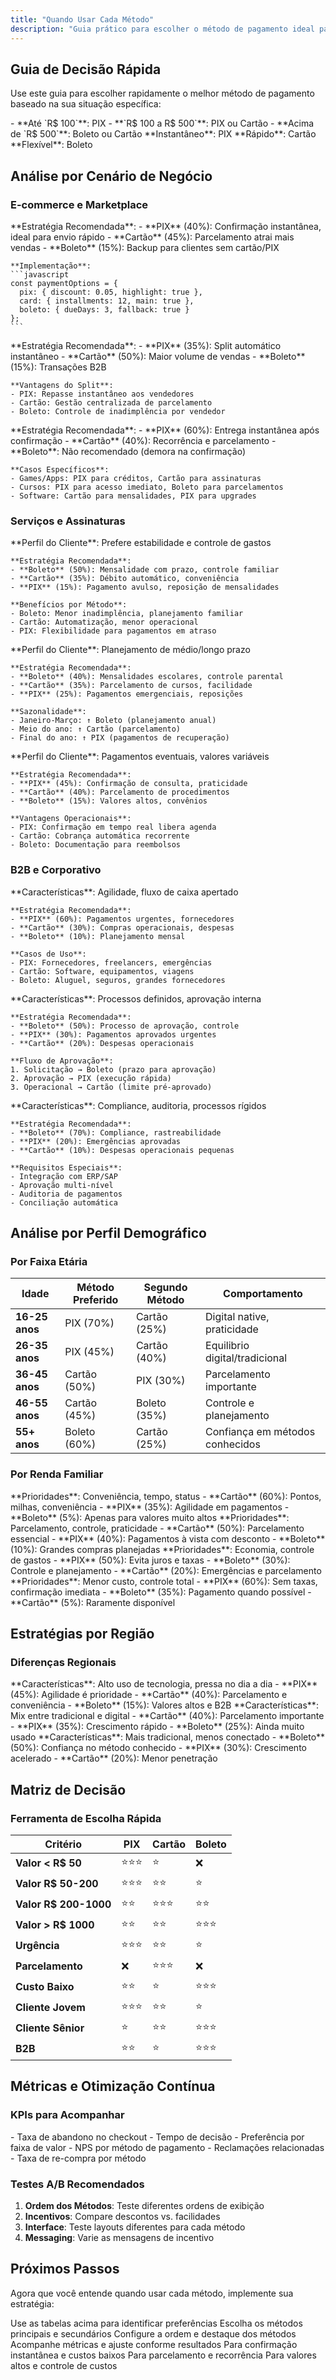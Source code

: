 ```yaml
---
title: "Quando Usar Cada Método"
description: "Guia prático para escolher o método de pagamento ideal para cada situação"
---
```


## Guia de Decisão Rápida

Use este guia para escolher rapidamente o melhor método de pagamento baseado na sua situação específica:

<CardGroup cols={2}>
  <Card title="🎯 Por Valor da Transação" icon="calculator">
    - **Até `R$ 100`**: PIX
    - **`R$ 100 a R$ 500`**: PIX ou Cartão
    - **Acima de `R$ 500`**: Boleto ou Cartão
  </Card>
  <Card title="⚡ Por Urgência" icon="clock">
    **Instantâneo**: PIX  
    **Rápido**: Cartão  
    **Flexível**: Boleto
  </Card>
</CardGroup>

## Análise por Cenário de Negócio

### E-commerce e Marketplace

<AccordionGroup>
  <Accordion title="🛒 Loja Virtual - Produtos Físicos">
    **Estratégia Recomendada**:
    - **PIX** (40%): Confirmação instantânea, ideal para envio rápido
    - **Cartão** (45%): Parcelamento atrai mais vendas
    - **Boleto** (15%): Backup para clientes sem cartão/PIX
    
    **Implementação**:
    ```javascript
    const paymentOptions = {
      pix: { discount: 0.05, highlight: true },
      card: { installments: 12, main: true },
      boleto: { dueDays: 3, fallback: true }
    };
    ```
  </Accordion>
  
  <Accordion title="📱 Marketplace Multi-Vendedor">
    **Estratégia Recomendada**:
    - **PIX** (35%): Split automático instantâneo
    - **Cartão** (50%): Maior volume de vendas
    - **Boleto** (15%): Transações B2B
    
    **Vantagens do Split**:
    - PIX: Repasse instantâneo aos vendedores
    - Cartão: Gestão centralizada de parcelamento  
    - Boleto: Controle de inadimplência por vendedor
  </Accordion>
  
  <Accordion title="🎮 Produtos Digitais">
    **Estratégia Recomendada**:
    - **PIX** (60%): Entrega instantânea após confirmação
    - **Cartão** (40%): Recorrência e parcelamento
    - **Boleto**: Não recomendado (demora na confirmação)
    
    **Casos Específicos**:
    - Games/Apps: PIX para créditos, Cartão para assinaturas
    - Cursos: PIX para acesso imediato, Boleto para parcelamentos
    - Software: Cartão para mensalidades, PIX para upgrades
  </Accordion>
</AccordionGroup>

### Serviços e Assinaturas

<AccordionGroup>
  <Accordion title="💪 Academia e Fitness">
    **Perfil do Cliente**: Prefere estabilidade e controle de gastos
    
    **Estratégia Recomendada**:
    - **Boleto** (50%): Mensalidade com prazo, controle familiar
    - **Cartão** (35%): Débito automático, conveniência
    - **PIX** (15%): Pagamento avulso, reposição de mensalidades
    
    **Benefícios por Método**:
    - Boleto: Menor inadimplência, planejamento familiar
    - Cartão: Automatização, menor operacional
    - PIX: Flexibilidade para pagamentos em atraso
  </Accordion>
  
  <Accordion title="🎓 Educação e Cursos">
    **Perfil do Cliente**: Planejamento de médio/longo prazo
    
    **Estratégia Recomendada**:
    - **Boleto** (40%): Mensalidades escolares, controle parental  
    - **Cartão** (35%): Parcelamento de cursos, facilidade
    - **PIX** (25%): Pagamentos emergenciais, reposições
    
    **Sazonalidade**:
    - Janeiro-Março: ↑ Boleto (planejamento anual)
    - Meio do ano: ↑ Cartão (parcelamento)
    - Final do ano: ↑ PIX (pagamentos de recuperação)
  </Accordion>
  
  <Accordion title="🏥 Saúde e Consultorias">
    **Perfil do Cliente**: Pagamentos eventuais, valores variáveis
    
    **Estratégia Recomendada**:
    - **PIX** (45%): Confirmação de consulta, praticidade
    - **Cartão** (40%): Parcelamento de procedimentos
    - **Boleto** (15%): Valores altos, convênios
    
    **Vantagens Operacionais**:
    - PIX: Confirmação em tempo real libera agenda
    - Cartão: Cobrança automática recorrente
    - Boleto: Documentação para reembolsos
  </Accordion>
</AccordionGroup>

### B2B e Corporativo

<AccordionGroup>
  <Accordion title="🏢 Pequenas Empresas (até 20 funcionários)">
    **Características**: Agilidade, fluxo de caixa apertado
    
    **Estratégia Recomendada**:
    - **PIX** (60%): Pagamentos urgentes, fornecedores
    - **Cartão** (30%): Compras operacionais, despesas
    - **Boleto** (10%): Planejamento mensal
    
    **Casos de Uso**:
    - PIX: Fornecedores, freelancers, emergências
    - Cartão: Software, equipamentos, viagens
    - Boleto: Aluguel, seguros, grandes fornecedores
  </Accordion>
  
  <Accordion title="🏭 Médias Empresas (20-200 funcionários)">
    **Características**: Processos definidos, aprovação interna
    
    **Estratégia Recomendada**:
    - **Boleto** (50%): Processo de aprovação, controle
    - **PIX** (30%): Pagamentos aprovados urgentes
    - **Cartão** (20%): Despesas operacionais
    
    **Fluxo de Aprovação**:
    1. Solicitação → Boleto (prazo para aprovação)
    2. Aprovação → PIX (execução rápida)
    3. Operacional → Cartão (limite pré-aprovado)
  </Accordion>
  
  <Accordion title="🏢 Grandes Empresas (200+ funcionários)">
    **Características**: Compliance, auditoria, processos rígidos
    
    **Estratégia Recomendada**:
    - **Boleto** (70%): Compliance, rastreabilidade
    - **PIX** (20%): Emergências aprovadas
    - **Cartão** (10%): Despesas operacionais pequenas
    
    **Requisitos Especiais**:
    - Integração com ERP/SAP
    - Aprovação multi-nível
    - Auditoria de pagamentos
    - Conciliação automática
  </Accordion>
</AccordionGroup>

## Análise por Perfil Demográfico

### Por Faixa Etária

| Idade | Método Preferido | Segundo Método | Comportamento |
|-------|------------------|----------------|---------------|
| **16-25 anos** | PIX (70%) | Cartão (25%) | Digital native, praticidade |
| **26-35 anos** | PIX (45%) | Cartão (40%) | Equilibrio digital/tradicional |
| **36-45 anos** | Cartão (50%) | PIX (30%) | Parcelamento importante |
| **46-55 anos** | Cartão (45%) | Boleto (35%) | Controle e planejamento |
| **55+ anos** | Boleto (60%) | Cartão (25%) | Confiança em métodos conhecidos |

### Por Renda Familiar

<AccordionGroup>
  <Accordion title="💰 Classe A (R$ 15.000+)">
    **Prioridades**: Conveniência, tempo, status
    - **Cartão** (60%): Pontos, milhas, conveniência
    - **PIX** (35%): Agilidade em pagamentos
    - **Boleto** (5%): Apenas para valores muito altos
  </Accordion>
  
  <Accordion title="💳 Classe B (R$ 5.000-15.000)">
    **Prioridades**: Parcelamento, controle, praticidade
    - **Cartão** (50%): Parcelamento essencial
    - **PIX** (40%): Pagamentos à vista com desconto
    - **Boleto** (10%): Grandes compras planejadas
  </Accordion>
  
  <Accordion title="🏠 Classe C (R$ 2.000-5.000)">
    **Prioridades**: Economia, controle de gastos
    - **PIX** (50%): Evita juros e taxas
    - **Boleto** (30%): Controle e planejamento
    - **Cartão** (20%): Emergências e parcelamento
  </Accordion>
  
  <Accordion title="📊 Classe D/E (até R$ 2.000)">
    **Prioridades**: Menor custo, controle total
    - **PIX** (60%): Sem taxas, confirmação imediata
    - **Boleto** (35%): Pagamento quando possível
    - **Cartão** (5%): Raramente disponível
  </Accordion>
</AccordionGroup>

## Estratégias por Região

### Diferenças Regionais

<AccordionGroup>
  <Accordion title="🏙️ Grandes Centros (SP, RJ, BH)">
    **Características**: Alto uso de tecnologia, pressa no dia a dia
    - **PIX** (45%): Agilidade é prioridade
    - **Cartão** (40%): Parcelamento e conveniência
    - **Boleto** (15%): Valores altos e B2B
  </Accordion>
  
  <Accordion title="🌆 Cidades Médias">
    **Características**: Mix entre tradicional e digital
    - **Cartão** (40%): Parcelamento importante
    - **PIX** (35%): Crescimento rápido
    - **Boleto** (25%): Ainda muito usado
  </Accordion>
  
  <Accordion title="🌾 Interior e Rural">
    **Características**: Mais tradicional, menos conectado
    - **Boleto** (50%): Confiança no método conhecido
    - **PIX** (30%): Crescimento acelerado
    - **Cartão** (20%): Menor penetração
  </Accordion>
</AccordionGroup>

## Matriz de Decisão

### Ferramenta de Escolha Rápida

| Critério | PIX | Cartão | Boleto |
|----------|-----|---------|---------|
| **Valor < R$ 50** | ⭐⭐⭐ | ⭐ | ❌ |
| **Valor R$ 50-200** | ⭐⭐⭐ | ⭐⭐ | ⭐ |
| **Valor R$ 200-1000** | ⭐⭐ | ⭐⭐⭐ | ⭐⭐ |
| **Valor > R$ 1000** | ⭐⭐ | ⭐⭐ | ⭐⭐⭐ |
| **Urgência** | ⭐⭐⭐ | ⭐⭐ | ⭐ |
| **Parcelamento** | ❌ | ⭐⭐⭐ | ❌ |
| **Custo Baixo** | ⭐⭐ | ⭐ | ⭐⭐⭐ |
| **Cliente Jovem** | ⭐⭐⭐ | ⭐⭐ | ⭐ |
| **Cliente Sênior** | ⭐ | ⭐⭐ | ⭐⭐⭐ |
| **B2B** | ⭐⭐ | ⭐ | ⭐⭐⭐ |

## Métricas e Otimização Contínua

### KPIs para Acompanhar

<CardGroup cols={2}>
  <Card title="Conversão por Método">
    - Taxa de abandono no checkout
    - Tempo de decisão
    - Preferência por faixa de valor
  </Card>
  <Card title="Satisfação do Cliente">
    - NPS por método de pagamento
    - Reclamações relacionadas
    - Taxa de re-compra por método
  </Card>
</CardGroup>

### Testes A/B Recomendados

1. **Ordem dos Métodos**: Teste diferentes ordens de exibição
2. **Incentivos**: Compare descontos vs. facilidades
3. **Interface**: Teste layouts diferentes para cada método
4. **Messaging**: Varie as mensagens de incentivo

## Próximos Passos

Agora que você entende quando usar cada método, implemente sua estratégia:

<Steps>
  <Step title="Analise seu perfil de cliente">
    Use as tabelas acima para identificar preferências
  </Step>
  <Step title="Defina sua estratégia">
    Escolha os métodos principais e secundários
  </Step>
  <Step title="Implemente com priorização">
    Configure a ordem e destaque dos métodos
  </Step>
  <Step title="Monitore e otimize">
    Acompanhe métricas e ajuste conforme resultados
  </Step>
</Steps>

<CardGroup cols={3}>
  <Card title="Implementar PIX" href="/api-reference/pix/charge/create-qrcode">
    Para confirmação instantânea e custos baixos
  </Card>
  <Card title="Implementar Cartão" href="/api-reference/credit-card/payment/create">
    Para parcelamento e recorrência
  </Card>
  <Card title="Implementar Boleto" href="/api-reference/boleto/create">
    Para valores altos e controle de custos
  </Card>
</CardGroup>